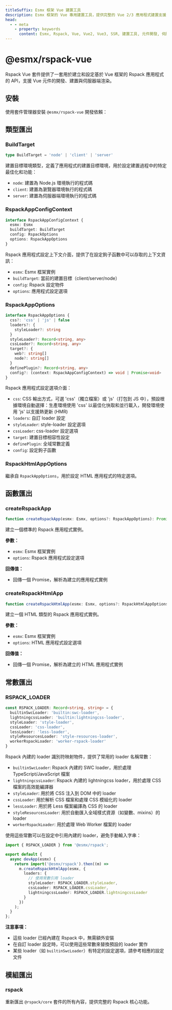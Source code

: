 ```yaml
---
titleSuffix: Esmx 框架 Vue 建置工具
description: Esmx 框架的 Vue 專用建置工具，提供完整的 Vue 2/3 應用程式建置支援，包括元件開發、SSR 渲染和效能最佳化等功能。
head:
  - - meta
    - property: keywords
      content: Esmx, Rspack, Vue, Vue2, Vue3, SSR, 建置工具, 元件開發, 伺服器端渲染, 效能最佳化
---
```



# @esmx/rspack-vue

Rspack Vue 套件提供了一套用於建立和設定基於 Vue 框架的 Rspack 應用程式的 API，支援 Vue 元件的開發、建置與伺服器端渲染。

## 安裝

使用套件管理器安裝 `@esmx/rspack-vue` 開發依賴：

<PackageManagerTabs command="install @esmx/rspack-vue -D" />

## 類型匯出

### BuildTarget

```ts
type BuildTarget = 'node' | 'client' | 'server'
```

建置目標環境類型，定義了應用程式的建置目標環境，用於設定建置過程中的特定最佳化和功能：
- `node`: 建置為 Node.js 環境執行的程式碼
- `client`: 建置為瀏覽器環境執行的程式碼
- `server`: 建置為伺服器端環境執行的程式碼

### RspackAppConfigContext

```ts
interface RspackAppConfigContext {
  esmx: Esmx
  buildTarget: BuildTarget
  config: RspackOptions
  options: RspackAppOptions
}
```

Rspack 應用程式設定上下文介面，提供了在設定鉤子函數中可以存取的上下文資訊：
- `esmx`: Esmx 框架實例
- `buildTarget`: 當前的建置目標（client/server/node）
- `config`: Rspack 設定物件
- `options`: 應用程式設定選項

### RspackAppOptions

```ts
interface RspackAppOptions {
  css?: 'css' | 'js' | false
  loaders?: {
    styleLoader?: string
  }
  styleLoader?: Record<string, any>
  cssLoader?: Record<string, any>
  target?: {
    web?: string[]
    node?: string[]
  }
  definePlugin?: Record<string, any>
  config?: (context: RspackAppConfigContext) => void | Promise<void>
}
```

Rspack 應用程式設定選項介面：
- `css`: CSS 輸出方式，可選 'css'（獨立檔案）或 'js'（打包到 JS 中），預設根據環境自動選擇：生產環境使用 'css' 以最佳化快取和並行載入，開發環境使用 'js' 以支援熱更新 (HMR)
- `loaders`: 自訂 loader 設定
- `styleLoader`: style-loader 設定選項
- `cssLoader`: css-loader 設定選項
- `target`: 建置目標相容性設定
- `definePlugin`: 全域常數定義
- `config`: 設定鉤子函數

### RspackHtmlAppOptions

繼承自 `RspackAppOptions`，用於設定 HTML 應用程式的特定選項。

## 函數匯出

### createRspackApp

```ts
function createRspackApp(esmx: Esmx, options?: RspackAppOptions): Promise<App>
```

建立一個標準的 Rspack 應用程式實例。

**參數：**
- `esmx`: Esmx 框架實例
- `options`: Rspack 應用程式設定選項

**回傳值：**
- 回傳一個 Promise，解析為建立的應用程式實例

### createRspackHtmlApp

```ts
function createRspackHtmlApp(esmx: Esmx, options?: RspackHtmlAppOptions): Promise<App>
```

建立一個 HTML 類型的 Rspack 應用程式實例。

**參數：**
- `esmx`: Esmx 框架實例
- `options`: HTML 應用程式設定選項

**回傳值：**
- 回傳一個 Promise，解析為建立的 HTML 應用程式實例

## 常數匯出
### RSPACK_LOADER

```ts
const RSPACK_LOADER: Record<string, string> = {
  builtinSwcLoader: 'builtin:swc-loader',
  lightningcssLoader: 'builtin:lightningcss-loader',
  styleLoader: 'style-loader',
  cssLoader: 'css-loader',
  lessLoader: 'less-loader',
  styleResourcesLoader: 'style-resources-loader',
  workerRspackLoader: 'worker-rspack-loader'
}
```

Rspack 內建的 loader 識別符映射物件，提供了常用的 loader 名稱常數：

- `builtinSwcLoader`: Rspack 內建的 SWC loader，用於處理 TypeScript/JavaScript 檔案
- `lightningcssLoader`: Rspack 內建的 lightningcss loader，用於處理 CSS 檔案的高效能編譯器
- `styleLoader`: 用於將 CSS 注入到 DOM 中的 loader
- `cssLoader`: 用於解析 CSS 檔案和處理 CSS 模組化的 loader
- `lessLoader`: 用於將 Less 檔案編譯為 CSS 的 loader
- `styleResourcesLoader`: 用於自動匯入全域樣式資源（如變數、mixins）的 loader
- `workerRspackLoader`: 用於處理 Web Worker 檔案的 loader

使用這些常數可以在設定中引用內建的 loader，避免手動輸入字串：

```ts title="src/entry.node.ts"
import { RSPACK_LOADER } from '@esmx/rspack';

export default {
  async devApp(esmx) {
    return import('@esmx/rspack').then((m) =>
      m.createRspackHtmlApp(esmx, {
        loaders: {
          // 使用常數引用 loader
          styleLoader: RSPACK_LOADER.styleLoader,
          cssLoader: RSPACK_LOADER.cssLoader,
          lightningcssLoader: RSPACK_LOADER.lightningcssLoader
        }
      })
    );
  }
};
```

**注意事項：**
- 這些 loader 已經內建在 Rspack 中，無需額外安裝
- 在自訂 loader 設定時，可以使用這些常數來替換預設的 loader 實作
- 某些 loader（如 `builtinSwcLoader`）有特定的設定選項，請參考相應的設定文件

## 模組匯出

### rspack

重新匯出 `@rspack/core` 套件的所有內容，提供完整的 Rspack 核心功能。